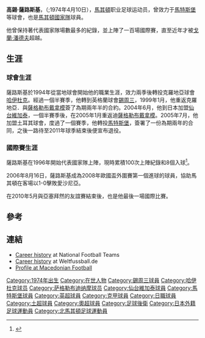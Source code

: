 {{Infobox Football biography 2
 | playername           = 薩路斯基<br />Гоце Седлоски
 | image                = [[Image:Replace_this_image_male.svg|Image:Replace this image male.svg]]
 | fullname             = Goce Sedloski
 | dateofbirth          = {{Birth date and age|1974|4|10|df=y}}
 | cityofbirth          = [[普里萊普|普里萊普]]
 | countryofbirth       = [[南斯拉夫|南斯拉夫]]
 | height               = {{height|m=1.88}}
 | currentclub          = [[馬特斯堡體育會|馬特斯堡]]
 | clubnumber           = 3
 | position             = [[後衛_(足球)|後衛]]
 | years1 = 1994–95 |clubs1 = {{tsl|en|FK Pobeda||樸比達}}                   |caps1 = 1   | goals1 = 0
 | years2 = 1995–97 |clubs2 = [[哈伊杜克|哈伊杜克]]                                   |caps2 = 60  | goals2 = 7
 | years3 = 1997–99 |clubs3 = [[錫周三|錫周三]]                                     |caps3 = 4   | goals3 = 0
 | years4 = 1999–04 |clubs4 = [[薩格勒布戴拿模|薩格勒布戴拿模]]                              |caps4 = 121 | goals4 = 22
 | years5 = 2004    |clubs5 = [[仙台維加泰|仙台維加泰]]                                 |caps5 = 21  | goals5 = 3
 | years6 = 2005    |clubs6 = [[薩格勒布戴拿模|薩格勒布戴拿模]]                              |caps6 = 17  | goals6 = 2
 | years7 = 2005–06 |clubs7 = {{tsl|en|Diyarbakırspor||迪亞巴克士邦}}        |caps7 = 27  | goals7 = 3
 | years8 = 2006–11 |clubs8 = [[馬特斯堡體育會|馬特斯堡]]                      |caps8 = 134 | goals8 = 11
 | nationalyears1 = 1996–2010 | nationalteam1 = [[馬其頓國家足球隊|馬其頓]]    | nationalcaps1 = 100 | nationalgoals1 = 8
 | pcupdate             = 23 May 2011
 | ntupdate             = 29 May 2010
}}
'''高錫·薩路斯基'''，（{{lang-mk|'''Гоце Седлоски'''}};1974年4月10日），[[馬其頓|馬其頓]]职业足球运动员，曾效力于[[馬特斯堡體育會|馬特斯堡]]等球會，也是[[馬其頓國家足球隊|馬其頓國家隊]]球員。

他曾保持著代表國家隊場數最多的紀錄，並上陣了一百場國際賽，直至近年才被[[戈蘭·潘德夫|戈蘭·潘德夫]]超越。

== 生涯 ==
=== 球會生涯 ===
薩路斯基於1994年從當地球會{{tsl|en|FK Pobeda||樸比達}}開始他的職業生涯，效力兩季後轉投克羅地亞球會[[哈伊杜克|哈伊杜克]]。經過一個半賽季，他轉到英格蘭球會[[錫周三|錫周三]]，1999年1月，他重返克羅地亞．與[[薩格勒布戴拿模|薩格勒布戴拿模]]簽了為期兩年半的合約。2004年6月，他到日本加盟[[仙台維加泰|仙台維加泰]]，一個半賽季後，在2005年1月重返迪[[薩格勒布戴拿模|薩格勒布戴拿模]]。2005年7月，他加盟土耳其球會{{tsl|en|Diyarbakırspor||迪亞巴克士邦}}，度過了一個賽季，他轉投[[馬特斯堡體育會|馬特斯堡]]，簽署了一份為期兩年的合同，之後一路待至2011年球季結束後便宣布退役。

=== 國際賽生涯 ===
薩路斯基在1996年開始代表國家隊上陣，現時累積100次上陣紀錄和8個入球<ref>{{cite web | author=[[RSSSF|RSSSF]] | title=FYR Macedonia - Record International Players | date= | url=http://www.rsssf.com/miscellaneous/fyrom-recintlp.html | accessdate=2010-06-16 | archive-date=2019-05-01 | archive-url=https://web.archive.org/web/20190501183726/http://www.rsssf.com/miscellaneous/fyrom-recintlp.html | dead-url=no }}</ref>。

2006年8月16日，薩路斯基成為2008年歐國盃外圍賽第一個進球的球員，協助馬其頓在客場以1-0擊敗愛沙尼亞。

在2010年5月與亞塞拜然的友誼賽結束後，也是他最後一場國際比賽。

==參考==
{{reflist}}

==連結==
*[http://www.national-football-teams.com/php/spieler.php?id=4261 Career history] {{Wayback|url=http://www.national-football-teams.com/php/spieler.php?id=4261 |date=20120205121831 }} at National Football Teams
*[https://web.archive.org/web/20051103004309/http://www.weltfussball.de/spieler_profil.php?id=8384 Career history] at Weltfussball.de {{de icon}}
*[http://www.macedonianfootball.com/index.php?option=com_content&view=article&id=248:sedloski-goce&catid=22:national-team-players&Itemid=124 Profile at Macedonian Football] {{Wayback|url=http://www.macedonianfootball.com/index.php?option=com_content&view=article&id=248:sedloski-goce&catid=22:national-team-players&Itemid=124 |date=20100211000641 }} {{en icon}}

{{DEFAULTSORT:Sedloski, Goce}}
[[Category:1974年出生|Category:1974年出生]]
[[Category:在世人物|Category:在世人物]]

[[Category:錫周三球員|Category:錫周三球員]]
[[Category:哈伊杜克球员|Category:哈伊杜克球员]]
[[Category:萨格勒布迪纳摩球员|Category:萨格勒布迪纳摩球员]]
[[Category:仙台維加泰球員|Category:仙台維加泰球員]]
[[Category:馬特斯堡球員|Category:馬特斯堡球員]]
[[Category:英超球員|Category:英超球員]]
[[Category:克甲球員|Category:克甲球員]]
[[Category:日職球員|Category:日職球員]]
[[Category:土超球員|Category:土超球員]]
[[Category:奧超球員|Category:奧超球員]]
[[Category:足球後衛|Category:足球後衛]]
[[Category:日本外籍足球運動員|Category:日本外籍足球運動員]]
[[Category:北馬其頓足球運動員|Category:北馬其頓足球運動員]]